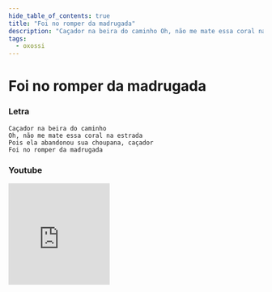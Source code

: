 ```yaml
---
hide_table_of_contents: true
title: "Foi no romper da madrugada"
description: "Caçador na beira do caminho Oh, não me mate essa coral na estrada Pois ela abandonou sua choupana, caçador Foi no romper da madrugada"
tags:
  - oxossi
---
```


# Foi no romper da madrugada

### Letra

```text
Caçador na beira do caminho
Oh, não me mate essa coral na estrada
Pois ela abandonou sua choupana, caçador
Foi no romper da madrugada
```

### Youtube

<iframe
  width="200"
  height="200"
  src="https://www.youtube.com/embed/DrfOznpwIhc"
  title="YouTube video player"
  frameborder="0"
  allow="accelerometer; autoplay; clipboard-write; encrypted-media; gyroscope; picture-in-picture; web-share"
  referrerpolicy="strict-origin-when-cross-origin"
  allowfullscreen
></iframe>